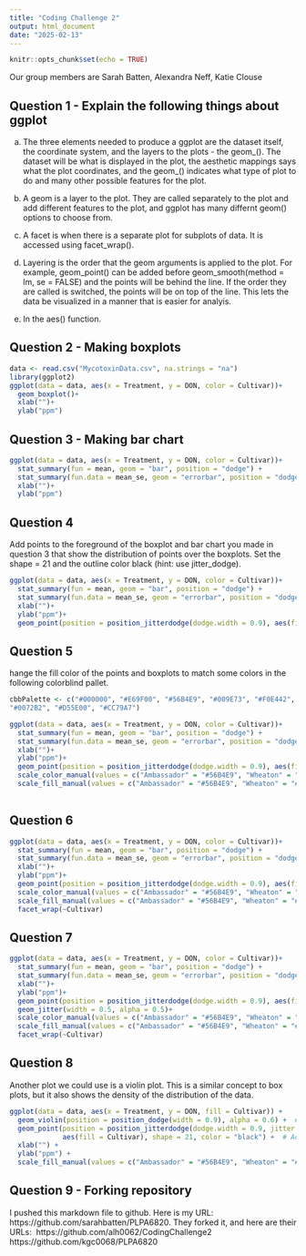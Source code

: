 ```yaml
---
title: "Coding Challenge 2"
output: html_document
date: "2025-02-13"
---
```


```r
knitr::opts_chunk$set(echo = TRUE)
```
Our group members are Sarah Batten, Alexandra Neff, Katie Clouse

## Question 1 - Explain the following things about ggplot
a. The three elements needed to produce a ggplot are the dataset itself, the coordinate system, and the layers to the plots - the geom_(). The dataset will be what is displayed in the plot, the aesthetic mappings says what the plot coordinates, and the geom_() indicates what type of plot to do and many other possible features for the plot. 

b. A geom is a layer to the plot. They are called separately to the plot and add different features to the plot, and ggplot has many differnt geom() options to choose from. 

c. A facet is when there is a separate plot for subplots of data. It is accessed using facet_wrap(). 

d. Layering is the order that the geom arguments is applied to the plot. For example, geom_point() can be added before geom_smooth(method = lm, se = FALSE) and the points will be behind the line. If the order they are called is switched, the points will be on top of the line. This lets the data be visualized in a manner that is easier for analyis. 

e. In the aes() function. 

## Question 2 - Making boxplots

```r
data <- read.csv("MycotoxinData.csv", na.strings = "na")
library(ggplot2)
ggplot(data = data, aes(x = Treatment, y = DON, color = Cultivar))+
  geom_boxplot()+
  xlab("")+
  ylab("ppm")
```
## Question 3 - Making bar chart
```r
ggplot(data = data, aes(x = Treatment, y = DON, color = Cultivar))+
  stat_summary(fun = mean, geom = "bar", position = "dodge") +
  stat_summary(fun.data = mean_se, geom = "errorbar", position = "dodge")+
  xlab("")+
  ylab("ppm")
```

## Question 4 
Add points to the foreground of the boxplot and bar chart you made in question 3
that show the distribution of points over the boxplots. Set the shape = 21 and the outline
color black (hint: use jitter_dodge).

```r
ggplot(data = data, aes(x = Treatment, y = DON, color = Cultivar))+
  stat_summary(fun = mean, geom = "bar", position = "dodge") +
  stat_summary(fun.data = mean_se, geom = "errorbar", position = "dodge")+
  xlab("")+
  ylab("ppm")+
  geom_point(position = position_jitterdodge(dodge.width = 0.9), aes(fill = Cultivar), shape = 21, color = "black")

```

## Question 5
hange the fill color of the points and boxplots to match some colors in the
following colorblind pallet.

```r
cbbPalette <- c("#000000", "#E69F00", "#56B4E9", "#009E73", "#F0E442",
"#0072B2", "#D55E00", "#CC79A7")

ggplot(data = data, aes(x = Treatment, y = DON, color = Cultivar))+
  stat_summary(fun = mean, geom = "bar", position = "dodge") +
  stat_summary(fun.data = mean_se, geom = "errorbar", position = "dodge")+
  xlab("")+
  ylab("ppm")+
  geom_point(position = position_jitterdodge(dodge.width = 0.9), aes(fill = Cultivar), shape = 21, color = "black")+
  scale_color_manual(values = c("Ambassador" = "#56B4E9", "Wheaton" = "#F0E442"))+ 
  scale_fill_manual(values = c("Ambassador" = "#56B4E9", "Wheaton" = "#F0E442"))
  
```

## Question 6

```r
ggplot(data = data, aes(x = Treatment, y = DON, color = Cultivar))+
  stat_summary(fun = mean, geom = "bar", position = "dodge") +
  stat_summary(fun.data = mean_se, geom = "errorbar", position = "dodge")+
  xlab("")+
  ylab("ppm")+
  geom_point(position = position_jitterdodge(dodge.width = 0.9), aes(fill = Cultivar), shape = 21, color = "black")+
  scale_color_manual(values = c("Ambassador" = "#56B4E9", "Wheaton" = "#F0E442"))+ 
  scale_fill_manual(values = c("Ambassador" = "#56B4E9", "Wheaton" = "#F0E442"))+
  facet_wrap(~Cultivar)
```

## Question 7

```r
ggplot(data = data, aes(x = Treatment, y = DON, color = Cultivar))+
  stat_summary(fun = mean, geom = "bar", position = "dodge") +
  stat_summary(fun.data = mean_se, geom = "errorbar", position = "dodge")+
  xlab("")+
  ylab("ppm")+
  geom_point(position = position_jitterdodge(dodge.width = 0.9), aes(fill = Cultivar), shape = 21, color = "black")+
  geom_jitter(width = 0.5, alpha = 0.5)+
  scale_color_manual(values = c("Ambassador" = "#56B4E9", "Wheaton" = "#F0E442"))+ 
  scale_fill_manual(values = c("Ambassador" = "#56B4E9", "Wheaton" = "#F0E442"))+
  facet_wrap(~Cultivar)
```

## Question 8
Another plot we could use is a violin plot. This is a similar concept to box plots, but it also shows the density of the distribution of the data. 

```r
ggplot(data = data, aes(x = Treatment, y = DON, fill = Cultivar)) +
  geom_violin(position = position_dodge(width = 0.9), alpha = 0.6) +  # Violin plot with dodge for separation
  geom_point(position = position_jitterdodge(dodge.width = 0.9, jitter.width = 0.2), 
             aes(fill = Cultivar), shape = 21, color = "black") +  # Add individual points
  xlab("") +
  ylab("ppm") +
  scale_fill_manual(values = c("Ambassador" = "#56B4E9", "Wheaton" = "#F0E442"))
```

## Question 9 - Forking repository
I pushed this markdown file to github. Here is my URL: https://github.com/sarahbatten/PLPA6820. They forked it, and here are their URLs: ​
https://github.com/alh0062/CodingChallenge2
https://github.com/kgc0068/PLPA6820
